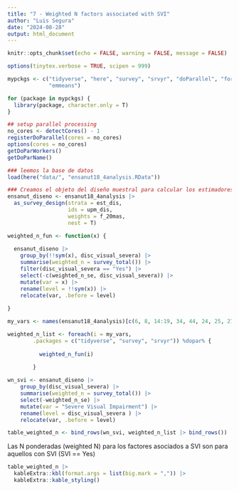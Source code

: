 ```yaml
---
title: "7 - Weighted N factors associated with SVI"
author: "Luis Segura"
date: "2024-08-28"
output: html_document
---
```



```r
knitr::opts_chunk$set(echo = FALSE, warning = FALSE, message = FALSE)

options(tinytex.verbose = TRUE, scipen = 999)

mypckgs <- c("tidyverse", "here", "survey", "srvyr", "doParallel", "foreach", 
             "emmeans")

for (package in mypckgs) {
  library(package, character.only = T)
}

## setup parallel processing
no_cores <- detectCores() - 1  
registerDoParallel(cores = no_cores)
options(cores = no_cores)
getDoParWorkers()                   
getDoParName()

```


```r
### leemos la base de datos
load(here("data/", "ensanut18_4analysis.RData"))
```

```r
### Creamos el objeto del diseño muestral para calcular los estimadores ponderados (p.ej., prevalencias)
ensanut_diseno <- ensanut18_4analysis |>
  as_survey_design(strata = est_dis, 
                   ids = upm_dis, 
                   weights = f_20mas, 
                   nest = T)
```

```r
weighted_n_fun <- function(x) {
  
  ensanut_diseno |>
    group_by(!!sym(x), disc_visual_severa) |>
    summarise(weighted_n = survey_total()) |>
    filter(disc_visual_severa == "Yes") |>
    select(-c(weighted_n_se, disc_visual_severa)) |>
    mutate(var = x) |>
    rename(level = !!sym(x)) |>
    relocate(var, .before = level)
  
}
```

```r
my_vars <- names(ensanut18_4analysis)[c(6, 8, 14:19, 34, 44, 24, 25, 27, 35:37)]

weighted_n_list <- foreach(i = my_vars, 
        .packages = c("tidyverse", "survey", "srvyr")) %dopar% {
          
          weighted_n_fun(i)
          
        }

wn_svi <- ensanut_diseno |>
    group_by(disc_visual_severa) |>
    summarise(weighted_n = survey_total()) |>
    select(-weighted_n_se) |>
    mutate(var = "Severe Visual Impairment") |>
    rename(level = disc_visual_severa ) |>
    relocate(var, .before = level)

```


```r
table_weighted_n <- bind_rows(wn_svi, weighted_n_list |> bind_rows())
```

Las N ponderadas (weighted N) para los factores asociados a SVI son para aquellos con SVI (SVI == Yes)
```r
table_weighted_n |>
  kableExtra::kbl(format.args = list(big.mark = ",")) |>
  kableExtra::kable_styling()
  
```

